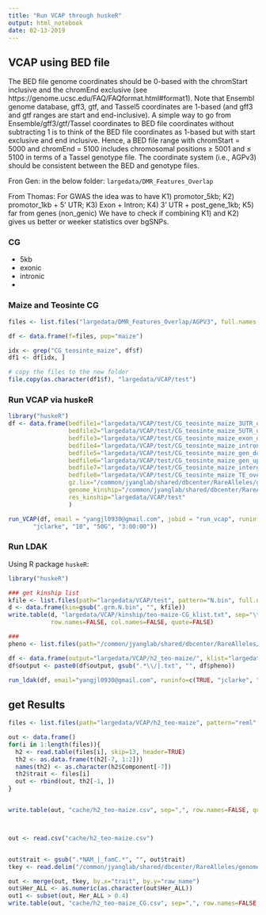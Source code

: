 ```yaml
---
title: "Run VCAP through huskeR"
output: html_notebook
date: 02-13-2019
---
```


## VCAP using BED file

The BED file genome coordinates should be 0-based with the chromStart inclusive and the chromEnd exclusive (see https://genome.ucsc.edu/FAQ/FAQformat.html#format1). Note that Ensembl genome database, gff3, gtf, and Tassel5 coordinates are 1-based (and gff3 and gtf ranges are start and end-inclusive). A simple way to go from Ensemble/gff3/gtf/Tassel coordinates to BED file coordinates without subtracting 1 is to think of the BED file coordinates as 1-based but with start exclusive and end inclusive. Hence, a BED file range with chromStart = 5000 and chromEnd = 5100 includes chromosomal positions ≥ 5001 and ≤ 5100 in terms of a Tassel genotype file. The coordinate system (i.e., AGPv3) should be consistent between the BED and genotype files.


Fron Gen: in the below folder:
`largedata/DMR_Features_Overlap`


From Thomas:
For GWAS the idea was to have K1) promotor_5kb;  K2) promotor_1kb + 5' UTR;  K3) Exon + Intron;    K4) 3' UTR + post_gene_1kb;   K5) far from genes (non_genic)
We have to check if combining K1) and K2) gives us better or weeker statistics over bgSNPs.


### CG

- 5kb
- exonic
- intronic
- 

### Maize and Teosinte CG

```r

files <- list.files("largedata/DMR_Features_Overlap/AGPV3", full.names = TRUE, pattern="bed")

df <- data.frame(f=files, pop="maize")

idx <- grep("CG_teosinte_maize", df$f)
df1 <- df[idx, ]

# copy the files to the new folder
file.copy(as.character(df1$f), "largedata/VCAP/test")

```

### Run VCAP via huskeR

```R

library("huskeR")
df <- data.frame(bedfile1="largedata/VCAP/test/CG_teosinte_maize_3UTR_overlap.bed",
                 bedfile2="largedata/VCAP/test/CG_teosinte_maize_5UTR_overlap.bed",
                 bedfile3="largedata/VCAP/test/CG_teosinte_maize_exon_overlap.bed",
                 bedfile4="largedata/VCAP/test/CG_teosinte_maize_intron_overlap.bed",
                 bedfile5="largedata/VCAP/test/CG_teosinte_maize_gen_downstr_2k_overlap.bed",
                 bedfile6="largedata/VCAP/test/CG_teosinte_maize_gen_upstr_2k_overlap.bed",
                 bedfile7="largedata/VCAP/test/CG_teosinte_maize_intergenic_overlap.bed",
                 bedfile8="largedata/VCAP/test/CG_teosinte_maize_TE_overlap.bed",
                 gz.lix="/common/jyanglab/shared/dbcenter/RareAlleles/genomeAnnos/VCAP/genotypes/NAM/namrils_projected_hmp31_MAF02mnCnt2500.hmp.txt.gz.lix",
                 genome_kinship="/common/jyanglab/shared/dbcenter/RareAlleles/genomeAnnos/VCAP/kinship/NAM_HM31_MAF02mnCnt2500_WholeGenomeCentered_IBS_SqrMatrix.txt",
                 res_kinship="largedata/VCAP/test"
                 )

run_VCAP(df, email = "yangjl0930@gmail.com", jobid = "run_vcap", runinfo = c(TRUE,
       "jclarke", "10", "50G", "3:00:00"))

```

### Run LDAK

Using R package `huskeR`:

```r
library("huskeR")

### get kinship list
kfile <- list.files(path="largedata/VCAP/test", pattern="N.bin", full.names=TRUE)
d <- data.frame(kin=gsub(".grm.N.bin", "", kfile))
write.table(d, "largedata/VCAP/kinship/teo-maize-CG_klist.txt", sep="\t", 
            row.names=FALSE, col.names=FALSE, quote=FALSE)

###
pheno <- list.files(path="/common/jyanglab/shared/dbcenter/RareAlleles/genomeAnnos/VCAP/phenotypes/NAM/familyCorrected", pattern="NAM", full.names=TRUE)

df <- data.frame(output="largedata/VCAP/h2_teo-maize/", klist="largedata/VCAP/kinship/teo-maize-CG_klist.txt", pheno=pheno)
df$output <- paste0(df$output, gsub(".*\\/|.txt", "", df$pheno))

run_ldak(df, email="yangjl0930@gmail.com", runinfo=c(TRUE, "jclarke", "2", "10G", "8:00:00"))

```

## get Results

```r
files <- list.files(path="largedata/VCAP/h2_teo-maize", pattern="reml", full.names=TRUE)

out <- data.frame()
for(i in 1:length(files)){
  h2 <- read.table(files[i], skip=13, header=TRUE)
  th2 <- as.data.frame(t(h2[-7, 1:2]))
  names(th2) <- as.character(h2$Component[-7])
  th2$trait <- files[i]
  out <- rbind(out, th2[-1, ])
}


write.table(out, "cache/h2_teo-maize.csv", sep=",", row.names=FALSE, quote=FALSE)



out <- read.csv("cache/h2_teo-maize.csv")


out$trait <- gsub(".*NAM_|_famC.*", "", out$trait)
tkey <- read.delim("/common/jyanglab/shared/dbcenter/RareAlleles/genomeAnnos/VCAP/phenotypes/NAM/familyCorrected/trait_name_key.txt", header=T)

out <- merge(out, tkey, by.x="trait", by.y="raw_name")
out$Her_ALL <- as.numeric(as.character(out$Her_ALL))
out1 <- subset(out, Her_ALL > 0.4)
write.table(out, "cache/h2_teo-maize_CG.csv", sep=",", row.names=FALSE, quote=FALSE)
```


